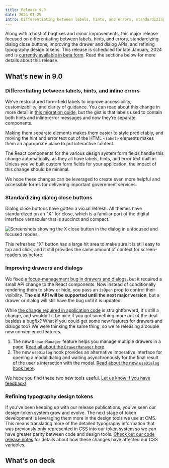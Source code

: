 ```yaml
---
title: Release 9.0
date: 2024-01-25
intro: Differentiating between labels, hints, and errors, standardizing dialog close buttons, improving the drawer and dialog APIs, and refining typography design tokens.
---
```



Along with a host of bugfixes and minor improvements, this major release focused on differentiating between labels, hints, and errors, standardizing dialog close buttons, improving the drawer and dialog APIs, and refining typography design tokens. This release is scheduled for late January, 2024 and is [currently available in beta form](https://github.com/CMSgov/design-system/releases). Read the sections below for more details about this release.

## Whatʼs new in 9.0

### Differentiating between labels, hints, and inline errors

Weʼve restructured form-field labels to improve accessibility, customizability, and clarity of guidance. You can read about this change in more detail in [this migration guide](https://github.com/migration-guides/v9-label-updates), but the gist is that labels used to contain both hints and inline-error messages and now theyʼre separate components.

Making them separate elements makes them easier to style predictably, and moving the hint and error text out of the HTML `<label>` elements makes them an appropriate place to put interactive content.

The React components for the various design system form fields handle this change automatically, as they all have labels, hints, and error text built in. Unless youʼve built custom form fields for your application, the impact of this change should be minimal.

We hope these changes can be leveraged to create even more helpful and accessible forms for delivering important government services.

### Standardizing dialog close buttons

Dialog close buttons have gotten a visual refresh. All themes have standardized on an "X" for close, which is a familiar part of the digital interface vernacular that is succinct and compact.

<div className="ds-u-measure--wide ds-u-text-align--center ds-u-margin-top--3">
  <img src={dialogXClose} width={600} className="ds-u-display--inline-block" alt="Screenshots showing the X close button in the dialog in unfocused and focused modes" />
</div>

This refreshed "X" button has a large hit area to make sure it is still easy to tap and click, and it still provides the same amount of context for screen-readers as before.

### Improving drawers and dialogs

We fixed [a focus-management bug in drawers and dialogs](https://github.com/CMSgov/design-system/pull/2890), but it required a small API change to the React components. Now instead of conditionally rendering them to show or hide, you pass an `isOpen` prop to control their visibility. **The old API will be supported until the next major version**, but a drawer or dialog will still have the bug until it is updated.

While [the change required in application code](https://github.com/CMSgov/design-system/pull/2890) is straightforward, it's still a change, and wouldn't it be nice if you got something more out of the deal besides a bugfix? What if you could get some new features for drawers and dialogs too? We were thinking the same thing, so we're releasing a couple new convenience features.

1. The new `DrawerManager` feature helps you manage multiple drawers in a page. [Read all about the `DrawerManager` here](/storybook/?path=/docs/components-drawermanager--docs).
2. The new `useDialog` hook provides an alternative imperative interface for opening a modal dialog and waiting asynchronously for the final result of the user's interaction with the modal. [Read about the new `useDialog` hook here](/storybook/?path=/docs/components-dialog--docs#usedialog-example).

We hope you find these two new tools useful. [Let us know if you have feedback!](/contact)

### Refining typography design tokens

If youʼve been keeping up with our release publications, youʼve seen our design-token system grow and evolve. The next stage of token development is leveraging them more in the design tools we use at CMS. This means translating more of the detailed typography information that was previously only represented in CSS into our token system so we can have greater parity between code and design tools. [Check out our code release notes](https://github.com/CMSgov/design-system/releases) for details about how these changes have affected our CSS variables.

## Whatʼs on deck

